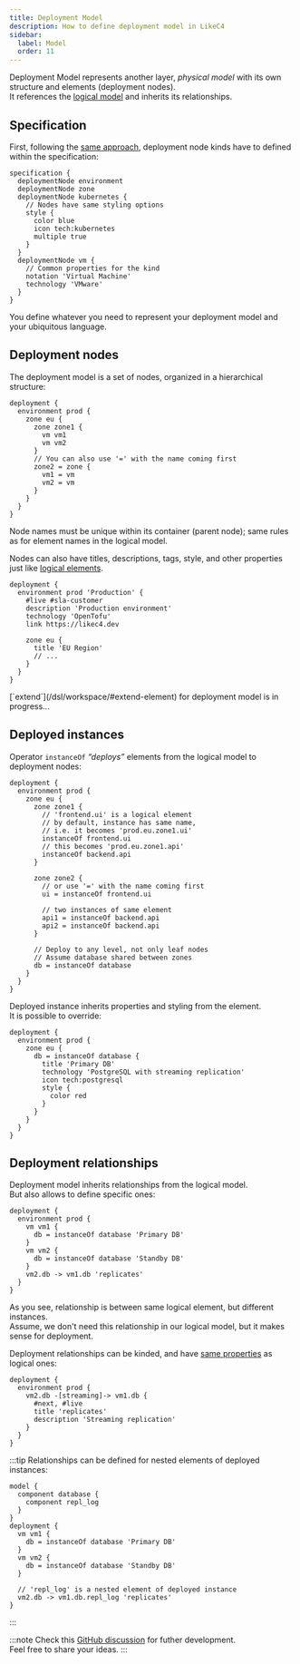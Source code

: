 ```yaml
---
title: Deployment Model
description: How to define deployment model in LikeC4
sidebar: 
  label: Model
  order: 11
---
```



Deployment Model represents another layer, _physical model_ with its own structure and elements (deployment nodes).   
It references the [logical model](/dsl/model) and inherits its relationships.

## Specification

First, following the [same approach](/dsl/specification/#element-kind), deployment node kinds have to defined within the specification:

```likec4
specification {
  deploymentNode environment
  deploymentNode zone
  deploymentNode kubernetes {
    // Nodes have same styling options
    style {
      color blue
      icon tech:kubernetes
      multiple true
    }
  }
  deploymentNode vm {
    // Common properties for the kind
    notation 'Virtual Machine'
    technology 'VMware'
  }
}
```

You define whatever you need to represent your deployment model and your ubiquitous language.

## Deployment nodes

The deployment model is a set of nodes, organized in a hierarchical structure:

```likec4
deployment {
  environment prod {
    zone eu {
      zone zone1 {
        vm vm1
        vm vm2
      }
      // You can also use '=' with the name coming first
      zone2 = zone {        
        vm1 = vm
        vm2 = vm
      }
    }  
  }
}
```

Node names must be unique within its container (parent node); same rules as for element names in the logical model.

Nodes can also have titles, descriptions, tags, style, and other properties just like [logical elements](/dsl/model/#element-properties).

```likec4
deployment {
  environment prod 'Production' {
    #live #sla-customer 
    description 'Production environment'
    technology 'OpenTofu'
    link https://likec4.dev

    zone eu {
      title 'EU Region' 
      // ...
    }
  }
}
```

<Aside type='caution' title='Not implemented yet'>
  [`extend`](/dsl/workspace/#extend-element) for deployment model is in progress...
</Aside>

## Deployed instances

Operator `instanceOf` _“deploys”_ elements from the logical model to deployment nodes:

```likec4
deployment {
  environment prod {
    zone eu {
      zone zone1 {
        // 'frontend.ui' is a logical element
        // by default, instance has same name, 
        // i.e. it becomes 'prod.eu.zone1.ui'
        instanceOf frontend.ui
        // this becomes 'prod.eu.zone1.api'
        instanceOf backend.api
      }

      zone zone2 {
        // or use '=' with the name coming first
        ui = instanceOf frontend.ui

        // two instances of same element
        api1 = instanceOf backend.api
        api2 = instanceOf backend.api
      }

      // Deploy to any level, not only leaf nodes
      // Assume database shared between zones
      db = instanceOf database
    }    
  }
}
```
Deployed instance inherits properties and styling from the element.  
It is possible to override:

```likec4
deployment {
  environment prod {
    zone eu { 
      db = instanceOf database {
        title 'Primary DB'
        technology 'PostgreSQL with streaming replication'
        icon tech:postgresql
        style {
          color red
        }
      }
    }
  }
}
```

## Deployment relationships

Deployment model inherits relationships from the logical model.  
But also allows to define specific ones:

```likec4
deployment {
  environment prod {
    vm vm1 {          
      db = instanceOf database 'Primary DB'
    }
    vm vm2 {
      db = instanceOf database 'Standby DB'
    }    
    vm2.db -> vm1.db 'replicates' 
  }
}
```
As you see, relationship is between same logical element, but different instances.  
Assume, we don't need this relationship in our logical model, but it makes sense for deployment.

Deployment relationships can be kinded, and have [same properties](/dsl/relationships/#relationship-properties) as logical ones:

```likec4
deployment {
  environment prod {
    vm2.db -[streaming]-> vm1.db {
      #next, #live
      title 'replicates'
      description 'Streaming replication'
    }
  }
}
```

:::tip
Relationships can be defined for nested elements of deployed instances:

```likec4
model {
  component database {
    component repl_log
  }
}
deployment {
  vm vm1 {          
    db = instanceOf database 'Primary DB'
  }
  vm vm2 {
    db = instanceOf database 'Standby DB'
  } 

  // 'repl_log' is a nested element of deployed instance
  vm2.db -> vm1.db.repl_log 'replicates'
}
```
:::

:::note
Check this <a href="https://github.com/likec4/likec4/discussions/1269" target='_blank'>GitHub discussion</a> for futher development.  
Feel free to share your ideas.
:::
